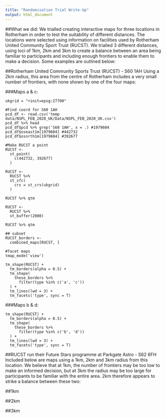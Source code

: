 ```yaml
---
title: "Randomisation Trial Write-Up"
output: html_document
---
```


##What we did:
We trialled creating interactive maps for three locations in Rotherham in order to test the suitability of different distances. The locations were selected using information on facilities used by Rotherham United Community Sport Trust (RUCST). We trialled 3 different distances, using loci of 1km, 2km and 3km to create a balance between an area being familiar to participants and including enough frontiers to enable them to make a decision. Some examples are outlined below:

##Rotherham United Community Sports Trust (RUCST) - S60 1AH
Using a 2km radius, this area from the centre of Rotherham includes a very small number of frontiers, with none shown by one of the four maps:

###Maps a & c:
``` rsetup
ukgrid = "+init=epsg:27700"

#Find coord for S60 1AH
pcd_df <- read.csv('temp data/NSPL_FEB_2020_UK/Data/NSPL_FEB_2020_UK.csv')
pcd_df %>% head
pcd_df$pcd %>% grep('S60 1AH', x = .) #1979604
pcd_df$oseast1m[1979604] #442732
pcd_df$osnrth1m[1979604] #392677

#Make RUCST a point
RUCST <-
  st_point(
    c(442732, 392677)
  )

RUCST <-
  RUCST %>%
  st_sfc(
    crs = st_crs(ukgrid)
  )

RUCST %>% qtm

RUCST <-
  RUCST %>% 
  st_buffer(2000)

RUCST %>% qtm

## subset
RUCST_borders <- 
  combined_maps[RUCST, ]

#facet maps
tmap_mode('view')

tm_shape(RUCST) + 
  tm_borders(alpha = 0.5) +
  tm_shape(
    these_borders %>% 
      filter(type %in% c('a', 'c'))
  ) +
  tm_lines(lwd = 3) +
  tm_facets('type', sync = T)
```
###Maps b & d:
```
tm_shape(RUCST) + 
  tm_borders(alpha = 0.5) +
  tm_shape(
    these_borders %>% 
      filter(type %in% c('b', 'd'))
  ) +
  tm_lines(lwd = 3) +
  tm_facets('type', sync = T)
```

##RUCST run their Future Stars programme at Parkgate Astro - S62 6FH
Included below are maps using a 1km, 2km and 3km radius from this location. We believe that at 1km, the number of frontiers may be too low to make an informed decision, but at 3km the radius may be too large for participants to be familiar with the entire area. 2km therefore appears to strike a balance between these two:

##1km


##2km


##3km
